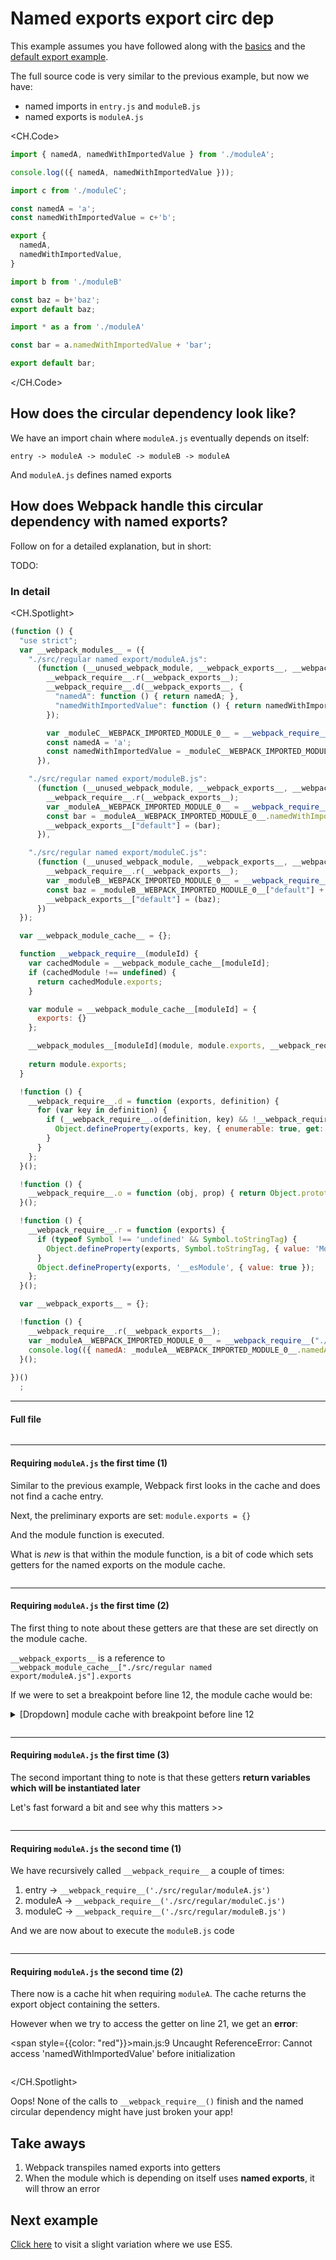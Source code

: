 # Named exports export circ dep

This example assumes you have followed along with the [basics](/) and the [default export example](/default-export-circ-dep).

The full source code is very similar to the previous example, but now we have:
- named imports in `entry.js` and `moduleB.js` 
- named exports is `moduleA.js`

<CH.Code>
```javascript entry.js
import { namedA, namedWithImportedValue } from './moduleA';

console.log(({ namedA, namedWithImportedValue }));
```

```javascript moduleA.js
import c from './moduleC';

const namedA = 'a';
const namedWithImportedValue = c+'b';

export {
  namedA,
  namedWithImportedValue,
}
```

```javascript moduleC.js
import b from './moduleB'

const baz = b+'baz';
export default baz;
```

```javascript moduleB.js
import * as a from './moduleA'

const bar = a.namedWithImportedValue + 'bar';

export default bar;
```
</CH.Code>

## How does the circular dependency look like?

We have an import chain where `moduleA.js` eventually depends on itself:

```
entry -> moduleA -> moduleC -> moduleB -> moduleA
```

And `moduleA.js` defines named exports

## How does Webpack handle this circular dependency with named exports?

Follow on for a detailed explanation, but in short:

TODO:

### In detail

<CH.Spotlight>
```js dist/main.js
(function () {
  "use strict";
  var __webpack_modules__ = ({
    "./src/regular named export/moduleA.js":
      (function (__unused_webpack_module, __webpack_exports__, __webpack_require__) {
        __webpack_require__.r(__webpack_exports__);
        __webpack_require__.d(__webpack_exports__, {
          "namedA": function () { return namedA; },
          "namedWithImportedValue": function () { return namedWithImportedValue; }
        });

        var _moduleC__WEBPACK_IMPORTED_MODULE_0__ = __webpack_require__("./src/regular named export/moduleC.js");
        const namedA = 'a';
        const namedWithImportedValue = _moduleC__WEBPACK_IMPORTED_MODULE_0__["default"] + 'b';
      }),

    "./src/regular named export/moduleB.js":
      (function (__unused_webpack_module, __webpack_exports__, __webpack_require__) {
        __webpack_require__.r(__webpack_exports__);
        var _moduleA__WEBPACK_IMPORTED_MODULE_0__ = __webpack_require__("./src/regular named export/moduleA.js");
        const bar = _moduleA__WEBPACK_IMPORTED_MODULE_0__.namedWithImportedValue + 'bar';
        __webpack_exports__["default"] = (bar);
      }),

    "./src/regular named export/moduleC.js":
      (function (__unused_webpack_module, __webpack_exports__, __webpack_require__) {
        __webpack_require__.r(__webpack_exports__);
        var _moduleB__WEBPACK_IMPORTED_MODULE_0__ = __webpack_require__("./src/regular named export/moduleB.js");
        const baz = _moduleB__WEBPACK_IMPORTED_MODULE_0__["default"] + 'baz';
        __webpack_exports__["default"] = (baz);
      })
  });

  var __webpack_module_cache__ = {};

  function __webpack_require__(moduleId) {
    var cachedModule = __webpack_module_cache__[moduleId];
    if (cachedModule !== undefined) {
      return cachedModule.exports;
    }

    var module = __webpack_module_cache__[moduleId] = {
      exports: {}
    };

    __webpack_modules__[moduleId](module, module.exports, __webpack_require__);
    
    return module.exports;
  }

  !function () {
    __webpack_require__.d = function (exports, definition) {
      for (var key in definition) {
        if (__webpack_require__.o(definition, key) && !__webpack_require__.o(exports, key)) {
          Object.defineProperty(exports, key, { enumerable: true, get: definition[key] });
        }
      }
    };
  }();

  !function () {
    __webpack_require__.o = function (obj, prop) { return Object.prototype.hasOwnProperty.call(obj, prop); }
  }();

  !function () {
    __webpack_require__.r = function (exports) {
      if (typeof Symbol !== 'undefined' && Symbol.toStringTag) {
        Object.defineProperty(exports, Symbol.toStringTag, { value: 'Module' });
      }
      Object.defineProperty(exports, '__esModule', { value: true });
    };
  }();

  var __webpack_exports__ = {};

  !function () {
    __webpack_require__.r(__webpack_exports__);
    var _moduleA__WEBPACK_IMPORTED_MODULE_0__ = __webpack_require__("./src/regular named export/moduleA.js");
    console.log(({ namedA: _moduleA__WEBPACK_IMPORTED_MODULE_0__.namedA, namedWithImportedValue: _moduleA__WEBPACK_IMPORTED_MODULE_0__.namedWithImportedValue }));
  }();
  
})()
  ;
```

---

#### Full file

```js dist/main.js
```

---

#### Requiring `moduleA.js` the first time (1)

Similar to the previous example, Webpack first looks in the cache and does not find a cache entry.

Next, the preliminary exports are set: `module.exports = {}`

And the module function is executed.

What is *new* is that within the module function, is a bit of code which sets getters for the named exports on the module cache.

```js dist/main.js focus=7:10
```

---

#### Requiring `moduleA.js` the first time (2)

The first thing to note about these getters are that these are set directly on the module cache.

`__webpack_exports__` is a reference to `__webpack_module_cache__["./src/regular named export/moduleA.js"].exports`

If we were to set a breakpoint before line 12, the module cache would be:

<details>
  <summary>[Dropdown] module cache with breakpoint before line 12</summary>
  
  ```js
  var __webpack_module_cache__ = {
    "./src/regular named export/moduleA.js": {
      exports: {
        namedA: function () { return namedA; },
        namedWithImportedValue: function () { return namedWithImportedValue; }
      }
    }
  }
  ```
</details>

```js dist/main.js focus=5,42:46 mark=5[43:61]
```

---

#### Requiring `moduleA.js` the first time (3)

The second important thing to note is that these getters **return variables which will be instantiated later**

Let's fast forward a bit and see why this matters >>

```js dist/main.js focus=7:10,13:14
```

---

#### Requiring `moduleA.js` the second time (1)

We have recursively called `__webpack_require__` a couple of times:

1. entry -> `__webpack_require__('./src/regular/moduleA.js')`
2. moduleA -> `__webpack_require__('./src/regular/moduleC.js')`
3. moduleC -> `__webpack_require__('./src/regular/moduleB.js')`

And we are now about to execute the `moduleB.js` code

```js dist/main.js focus=20
```

---

#### Requiring `moduleA.js` the second time (2)

There now is a cache hit when requiring `moduleA`. The cache returns the export object containing the setters.

However when we try to access the getter on line 21, we get an **error**:

<span style={{color: "red"}}>main.js:9 Uncaught ReferenceError: Cannot access 'namedWithImportedValue' before initialization</span>

```js dist/main.js focus=21
```

</CH.Spotlight>

Oops! None of the calls to `__webpack_require__()` finish and the named circular dependency might have just broken your app!

## Take aways

1. Webpack transpiles named exports into getters
2. When the module which is depending on itself uses **named exports**, it will throw an error


## Next example

[Click here](/named-exports-circ-dep-e5) to visit a slight variation where we use ES5.


